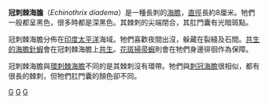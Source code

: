 {{Speciesbox
| taxon = Echinothrix diadema
| binomial_authority = [[卡爾·林奈|Linnaeus]], 1758
| image = Echinothrix diadema bleu.jpg
}}

'''冠刺棘海膽'''（''Echinothrix diadema''）是一種長刺的[[海膽|海膽]]，[[直徑|直徑]]長約8厘米。牠們一般都呈黑色，很多時都是深黑色。其棘刺的尖端閉合，其肛門囊有光暗斑點。

冠刺棘海膽分佈在[[印度太平洋|印度太平洋]]海域。牠們喜歡夜間出沒，躲藏在裂縫及石間。[[海膽針蝦|共生的海膽針蝦]]會在冠刺棘海膽上[[共生|共生]]。[[花斑掃帚蝦|花斑掃帚蝦]]則會在牠們身邊徘徊作為保障。

冠刺棘海膽與[[環刺棘海膽|環刺棘海膽]]不同的是其棘刺沒有環帶。牠們與[[刺冠海膽|刺冠海膽]]很相似，都有很長的棘刺，但牠們肛門囊的顏色卻不同。
{{Taxonbar|from=Q2720518}}

[[Category:冠海膽科|G]]
[[Category:_1758年描述的动物|G]]
[[Category:_卡尔·林奈命名的生物分类|G]]